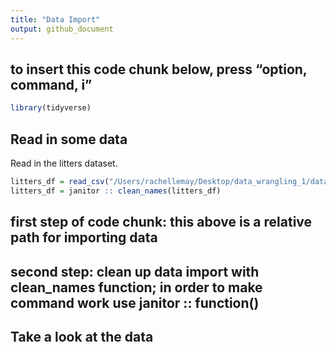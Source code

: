 ```yaml
---
title: "Data Import"
output: github_document
---
```


## to insert this code chunk below, press "option, command, i"
```r
library(tidyverse)
```

## Read in some data

Read in the litters dataset.

```r
litters_df = read_csv("/Users/rachellemay/Desktop/data_wrangling_1/data/FAS_litters.csv")
litters_df = janitor :: clean_names(litters_df)
```

## first step of code chunk: this above is a relative path for importing data
## second step: clean up data import with clean_names function; in order to make command work use janitor :: function()

## Take a look at the data



